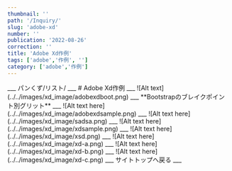 ```yaml
---
thumbnail: ''
path: '/Inquiry/'
slug: 'adobe-xd'
number: ''
publication: '2022-08-26'
correction: ''
title: 'Adobe Xd作例'
tags: ['adobe','作例', '']
category: ['adobe','作例']
---
```




<Layout>
___
パンくず/リスト/
___
# Adobe Xd作例
___
![Alt text](../../images/xd_image/adobexdboot.png)
___
**Bootstrapのブレイクポイント別グリット**
___
![Alt text here](../../images/xd_image/adobexdsample.png)
___
![Alt text here](../../images/xd_image/sadsa.png)
___
![Alt text here](../../images/xd_image/xdsample.png)
___
![Alt text here](../../images/xd_image/xsd.png)
___
![Alt text here](../../images/xd_image/xd-a.png)
___
![Alt text here](../../images/xd_image/xd-b.png)
___
![Alt text here](../../images/xd_image/xd-c.png)
___
<Link to="/">サイトトップへ戻る</Link>
___

</Layout>
